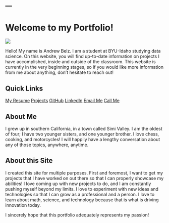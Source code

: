 ---
---

# Welcome to my Portfolio!

<div id='welcome-container'>
<div class='welcome-element'>
<img id='profile-picture' src='images/profile_picture.jpg'>
</div>

<div class='welcome-element'>
Hello! My name is Andrew Belz. I am a student at BYU-Idaho studying data science. On this website, you will find up-to-date information on projects I have accomplished, inside and outside of the classroom. This website is currently in the very beginning stages, so if you would like more information from me about anything, don't hesitate to reach out!
</div>
</div>

<h2>Quick Links</h2>

<div class='quick-links-container'>
  <a href="resume.html" class='landing-page-links'>My Resume</a>
  <a href="projects.html" class='landing-page-links'>Projects</a>
  <a class='landing-page-links' href="https://github.com/andrew-belz" target="_blank">GitHub</a>
  <a class='landing-page-links' href="https://www.linkedin.com/in/andrewbelz/" target="_blank">LinkedIn</a>
  <a class='landing-page-links' href='mailto:andrewbelzjr@gmail.com' target='_blank'>Email Me</a>
  <a class='landing-page-links' href='tel:+18056244436' target='_blank'>Call Me</a>
</div>

## About Me

I grew up in southern California, in a town called Simi Valley. I am the oldest of four; I have two younger sisters, and one younger brother. I love chess, cooking, and motorcycles! I will happily have a lengthy conversation about any of those topics, anywhere, anytime. 

## About this Site

I created this site for multiple purposes. First and foremost, I want to get my projects that I have worked on out there so that I can properly showcase my abilities! I love coming up with new projects to do, and I am constantly pushing myself beyond my limits. I love to experiment with new ideas and technologies so that I can grow as a professional and a person. I love to learn about math, science, and technology because that is what is driving innovation today. 

I sincerely hope that this portfolio adequately represents my passion!
